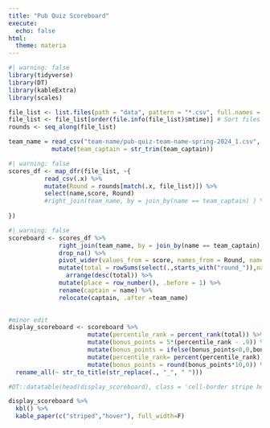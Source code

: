```yaml
---
title: "Pub Quiz Scoreboard"
execute:
  echo: false
html:
  theme: materia
---
```



```r
#| warning: false
library(tidyverse)
library(DT)
library(kableExtra)
library(scales)
```

```r
file_list <- list.files(path = "data", pattern = "*.csv", full.names = TRUE)
file_list <- file_list[order(file.info(file_list)$mtime)] # Sort files by modification time
rounds <- seq_along(file_list)


```


```r
team_name = read_csv("team-name/pub-quiz-team-name-spring-2024_1.csv", show_col_types = FALSE) %>% 
            mutate(team_captain = str_trim(team_captain))
```


```r
#| warning: false
scores_df <- map_dfr(file_list, ~{
          read_csv(.x) %>% 
          mutate(Round = rounds[match(.x, file_list)]) %>% 
          select(name,score, Round)
          #right_join(team_name, by = join_by(name == team_captain) ) %>%select(name,score) %>% 
          
})
```

```r
#| warning: false
scoreboard <- scores_df %>% 
              right_join(team_name, by = join_by(name == team_captain) ) %>% 
              drop_na() %>% 
              pivot_wider(values_from = score, names_from = Round, names_prefix = "round_") %>% 
              mutate(total = rowSums(select(.,starts_with("round_")),na.rm=TRUE)) %>% 
                arrange(desc(total)) %>% 
              mutate(place = row_number(), .before = 1) %>% 
              rename(captain = name) %>% 
              relocate(captain, .after =team_name)
              
```



```r
#minor edit
display_scoreboard <- scoreboard %>% 
                      mutate(percentile_rank = percent_rank(total)) %>% 
                      mutate(bonus_points = 5*(percentile_rank - .9)) %>% 
                      mutate(bonus_points = ifelse(bonus_points<0,0,bonus_points)) %>% 
                      mutate(percentile_rank= percent(percentile_rank)) %>% 
                      mutate(bonus_points = round(bonus_points*10,0)) %>% 
  rename_all(~ str_to_title(str_replace(., "_", " "))) 
```


```r
#DT::datatable(head(display_scoreboard), class = 'cell-border stripe hover', rownames = FALSE) 
```

```r
display_scoreboard %>% 
  kbl() %>% 
  kable_paper(c("striped","hover"), full_width=F)
```

